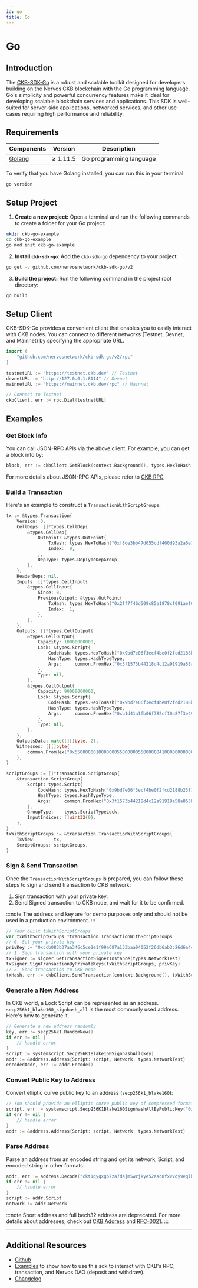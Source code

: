 ```yaml
---
id: go
title: Go
---
```



# Go

## Introduction

The [CKB-SDK-Go](https://github.com/nervosnetwork/ckb-sdk-go) is a robust and scalable toolkit designed for developers building on the Nervos CKB blockchain with the Go programming language. Go's simplicity and powerful concurrency features make it ideal for developing scalable blockchain services and applications. This SDK is well-suited for server-side applications, networked services, and other use cases requiring high performance and reliability.

## Requirements

| Components                   | Version     | Description             |
| ---------------------------- | ----------- | ----------------------- |
| [Golang](https://golang.org) | &ge; 1.11.5 | Go programming language |

To verify that you have Golang installed, you can run this in your terminal:

```bash
go version
```

## Setup Project

1. **Create a new project:** Open a terminal and run the following commands to create a folder for your Go project:

```bash
mkdir ckb-go-example
cd ckb-go-example
go mod init ckb-go-example
```

2. **Install `ckb-sdk-go`**: Add the `ckb-sdk-go` dependency to your project:

```bash
go get -v github.com/nervosnetwork/ckb-sdk-go/v2
```

3. **Build the project:** Run the following command in the project root directory:

```bash
go build
```

## Setup Client

CKB-SDK-Go provides a convenient client that enables you to easily interact with CKB nodes. You can connect to different networks (Testnet, Devnet, and Mainnet) by specifying the appropriate URL.

```go
import (
	"github.com/nervosnetwork/ckb-sdk-go/v2/rpc"
)

testnetURL := "https://testnet.ckb.dev" // Testnet
devnetURL := "http://127.0.0.1:8114" // Devnet
mainnetURL := "https://mainnet.ckb.dev/rpc" // Mainnet

// Connect to Testnet
ckbClient, err := rpc.Dial(testnetURL)
```

## Examples

### Get Block Info

You can call JSON-RPC APIs via the above client. For example, you can get a block info by:

```go
block, err := ckbClient.GetBlock(context.Background(), types.HexToHash("0x77fdd22f6ae8a717de9ae2b128834e9b2a1424378b5fc95606ba017aab5fed75"))
```

For more details about JSON-RPC APIs, please refer to [CKB RPC](https://github.com/nervosnetwork/ckb/blob/develop/rpc/README.md)

### Build a Transaction

Here's an example to construct a `TransactionWithScriptGroups`.

```go
tx := &types.Transaction{
	Version: 0,
	CellDeps: []*types.CellDep{
		&types.CellDep{
			OutPoint: &types.OutPoint{
				TxHash: types.HexToHash("0xf8de3bb47d055cdf460d93a2a6e1b05f7432f9777c8c474abf4eec1d4aee5d37"),
				Index:  0,
			},
			DepType: types.DepTypeDepGroup,
		},
	},
	HeaderDeps: nil,
	Inputs: []*types.CellInput{
		&types.CellInput{
			Since: 0,
			PreviousOutput: &types.OutPoint{
				TxHash: types.HexToHash("0x2ff7f46d509c85e1878cf091aef0ba0b89f34f9fea9e8bc868aed2d627490512"),
				Index:  1,
			},
		},
	},
	Outputs: []*types.CellOutput{
		&types.CellOutput{
			Capacity: 10000000000,
			Lock: &types.Script{
				CodeHash: types.HexToHash("0x9bd7e06f3ecf4be0f2fcd2188b23f1b9fcc88e5d4b65a8637b17723bbda3cce8"),
				HashType: types.HashTypeType,
				Args:     common.FromHex("0x3f1573b44218d4c12a91919a58a863be415a2bc3"),
			},
			Type: nil,
		},
		&types.CellOutput{
			Capacity: 90000000000,
			Lock: &types.Script{
				CodeHash: types.HexToHash("0x9bd7e06f3ecf4be0f2fcd2188b23f1b9fcc88e5d4b65a8637b17723bbda3cce8"),
				HashType: types.HashTypeType,
				Args:     common.FromHex("0xb1d41a1fb06f782cf10a87f3e49e80711af63fcf"),
			},
			Type: nil,
		},
	},
	OutputsData: make([][]byte, 2),
	Witnesses: [][]byte{
		common.FromHex("0x55000000100000005500000055000000410000000000000000000000000000000000000000000000000000000000000000000000000000000000000000000000000000000000000000000000000000000000000000"),
	},
}

scriptGroups := []*transaction.ScriptGroup{
	&transaction.ScriptGroup{
		Script: types.Script{
			CodeHash: types.HexToHash("0x9bd7e06f3ecf4be0f2fcd2188b23f1b9fcc88e5d4b65a8637b17723bbda3cce8"),
			HashType: types.HashTypeType,
			Args:     common.FromHex("0x3f1573b44218d4c12a91919a58a863be415a2bc3"),
		},
		GroupType:    types.ScriptTypeLock,
		InputIndices: []uint32{0},
	},
}
txWithScriptGroups := &transaction.TransactionWithScriptGroups{
	TxView:       tx,
	ScriptGroups: scriptGroups,
}
```

### Sign & Send Transaction

Once the `TransactionWithScriptGroups` is prepared, you can follow these steps to sign and send transaction to CKB network:

1. Sign transaction with your private key.
2. Send Signed transaction to CKB node, and wait for it to be confirmed.

:::note
The address and key are for demo purposes only and should not be used in a production environment.
:::

```go
// Your built txWithScriptGroups
var txWithScriptGroups *transaction.TransactionWithScriptGroups
// 0. Set your private key
privKey := "0xccb083b37aa346c5ce2e1f99a687a153baa04052f26db6ab3c26d6a4cc15c5f1"
// 1. Sign transaction with your private key
txSigner := signer.GetTransactionSignerInstance(types.NetworkTest)
txSigner.SignTransactionByPrivateKeys(txWithScriptGroups, privKey)
// 2. Send transaction to CKB node
txHash, err := ckbClient.SendTransaction(context.Background(), txWithScriptGroups.TxView)
```

### Generate a New Address

In CKB world, a <Tooltip>Lock Script</Tooltip> can be represented as an address. `secp256k1_blake160_signhash_all` is the most commonly used address. Here's how to generate it.

```go
// Generate a new address randomly
key, err := secp256k1.RandomNew()
if err != nil {
	// handle error
}
script := systemscript.Secp256K1Blake160SignhashAll(key)
addr := &address.Address{Script: script, Network: types.NetworkTest}
encodedAddr, err := addr.Encode()
```

### Convert Public Key to Address

Convert elliptic curve public key to an address (`secp256k1_blake160`):

```go
// You should provide an elliptic curve public key of compressed format, with 33 bytes.
script, err := systemscript.Secp256K1Blake160SignhashAllByPublicKey("0x03a0a7a7597b019828a1dda6ed52ab25181073ec3a9825d28b9abbb932fe1ec83d")
if err != nil {
	// handle error
}
addr := &address.Address{Script: script, Network: types.NetworkTest}
```

### Parse Address

Parse an address from an encoded string and get its network, Script, and encoded string in other formats.

```go
addr, err := address.Decode("ckt1qyqxgp7za7dajm5wzjkye52asc8fxvvqy9eqlhp82g")
if err != nil {
	// handle error
}
script := addr.Script
network := addr.Network
```

:::note
Short address and full bech32 address are deprecated. For more details about addresses, check out [CKB Address](/docs/tech-explanation/ckb-address) and [RFC-0021](https://github.com/nervosnetwork/rfcs/blob/master/rfcs/0021-ckb-address-format/0021-ckb-address-format.md).
:::

---

## Additional Resources

- [Github](https://github.com/nervosnetwork/ckb-sdk-go)
- [Examples](https://github.com/nervosnetwork/ckb-sdk-go/blob/v2/collector/example/example.go) to show how to use this sdk to interact with CKB's RPC, transaction, and Nervos DAO (deposit and withdraw).
- [Changelog](https://github.com/nervosnetwork/ckb-sdk-go/blob/v2/CHANGELOG.md)
